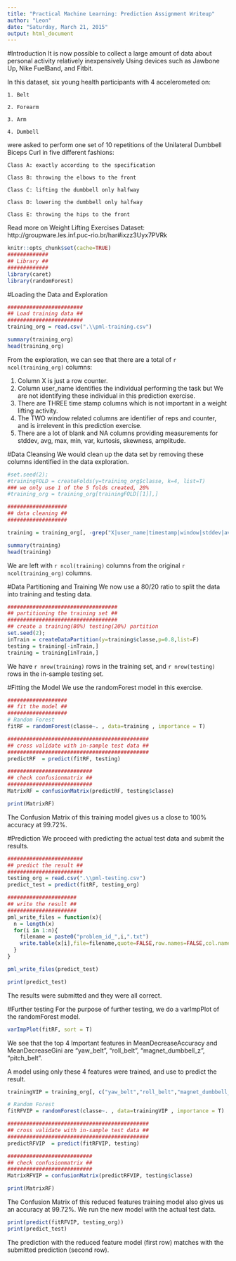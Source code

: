 ```yaml
---
title: "Practical Machine Learning: Prediction Assignment Writeup"
author: "Leon"
date: "Saturday, March 21, 2015"
output: html_document
---
```


#Introduction
It is now possible to collect a large amount of data about personal activity
relatively inexpensively Using devices such as Jawbone Up, Nike FuelBand, and
Fitbit.

In this dataset, six young health participants with 4 accelerometed on:

    1. Belt
    
    2. Forearm
    
    3. Arm
    
    4. Dumbell

were asked to perform one set of 10 repetitions of the Unilateral Dumbbell Biceps Curl in five different fashions:

    Class A: exactly according to the specification
    
    Class B: throwing the elbows to the front
    
    Class C: lifting the dumbbell only halfway

    Class D: lowering the dumbbell only halfway

    Class E: throwing the hips to the front

Read more on Weight Lifting Exercises Dataset: http://groupware.les.inf.puc-rio.br/har#ixzz3Uyx7PVRk

```r
knitr::opts_chunk$set(cache=TRUE)
#############
## Library ##
#############
library(caret)
library(randomForest)
```

#Loading the Data and Exploration
```r
########################
## Load training data ##
########################
training_org = read.csv(".\\pml-training.csv")

summary(training_org)
head(training_org)
```

From the exploration, we can see that there are a total of `r ncol(training_org)` columns:

1. Column X is just a row counter.
2. Column user_name identifies the individual performing the task but We are not identifying these individual in this prediction exercise.
3. There are THREE time stamp columns which is not important in a weight lifting activity.
4. The TWO window related columns are identifier of reps and counter, and is irrelevent in this prediction exercise.
5. There are a lot of blank and NA columns providing measurements for stddev, avg, max, min, var, kurtosis, skewness, amplitude.

#Data Cleansing
We would clean up the data set by removing these columns identified in the data exploration.
```r
#set.seed(2);
#trainingFOLD = createFolds(y=training_org$classe, k=4, list=T)
### we only use 1 of the 5 folds created, 20%
#training_org = training_org[trainingFOLD[[1]],]

###################
## data cleaning ##
###################

training = training_org[, -grep("X|user_name|timestamp|window|stddev|avg|max|min|var|kurtosis|skewness|amplitude", colnames(training_org))]

summary(training)
head(training)
```
We are left with `r ncol(training)` columns from the original `r ncol(training_org)` columns.

#Data Partitioning and Training
We now use a 80/20 ratio to split the data into training and testing data.
```r
###################################
## partitioning the training set ##
###################################
## create a training(80%) testing(20%) partition
set.seed(2);
inTrain = createDataPartition(y=training$classe,p=0.8,list=F)
testing = training[-inTrain,]
training = training[inTrain,]
```
We have `r nrow(training)` rows in the training set, and `r nrow(testing)` rows in the in-sample testing set.

#Fitting the Model
We use the randomForest model in this exercise.
```r
###################
## fit the model ##
###################
# Random Forest
fitRF = randomForest(classe~. , data=training , importance = T)

#############################################
## cross validate with in-sample test data ##
#############################################
predictRF  = predict(fitRF, testing)

###########################
## check confusionmatrix ##
###########################
MatrixRF = confusionMatrix(predictRF, testing$classe)

print(MatrixRF)
```
The Confusion Matrix of this training model gives us a close to 100% accuracy at 99.72%.

#Prediction
We proceed with predicting the actual test data and submit the results.
```r
########################
## predict the result ##
########################
testing_org = read.csv(".\\pml-testing.csv")
predict_test = predict(fitRF, testing_org)

######################
## write the result ##
######################
pml_write_files = function(x){
  n = length(x)
  for(i in 1:n){
    filename = paste0("problem_id_",i,".txt")
    write.table(x[i],file=filename,quote=FALSE,row.names=FALSE,col.names=FALSE)
  }
}

pml_write_files(predict_test)

print(predict_test)
```
The results were submitted and they were all correct.

#Further testing
For the purpose of further testing, we do a varImpPlot of the randomForest model.
```r
varImpPlot(fitRF, sort = T)
```

We see that the top 4 Important features in MeanDecreaseAccuracy and MeanDecreaseGini are "yaw_belt", "roll_belt", "magnet_dumbbell_z", "pitch_belt".

A model using only these 4 features were trained, and use to predict the result.

```r
trainingVIP = training_org[, c("yaw_belt","roll_belt","magnet_dumbbell_z","pitch_belt","classe")]

# Random Forest
fitRFVIP = randomForest(classe~. , data=trainingVIP , importance = T)

#############################################
## cross validate with in-sample test data ##
#############################################
predictRFVIP  = predict(fitRFVIP, testing)

###########################
## check confusionmatrix ##
###########################
MatrixRFVIP = confusionMatrix(predictRFVIP, testing$classe)

print(MatrixRF)
```

The Confusion Matrix of this reduced features training model also gives us an accuracy at 99.72%. We run the new model with the actual test data.

```r
print(predict(fitRFVIP, testing_org))
print(predict_test)
```

The prediction with the reduced feature model (first row) matches with the submitted prediction (second row).